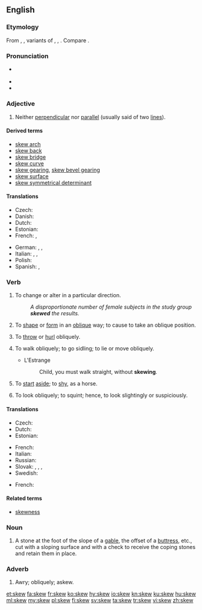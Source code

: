 ==English==

===Etymology===
From {{etyl|ONF.|en}} {{term|escuer|lang=fro}}, {{term|eskiuer|lang=fro}}, variants of {{etyl|fro|en}} {{term|eschuer|lang=fro}}, {{term|eschiver|lang=fro}}, {{term|eschever|lang=fro}}. Compare {{etyl|stq|-}} {{m|stq|skeeuw||slanting, oblique}}.

===Pronunciation===
* {{a|UK|US}} {{IPA|/skjuː/|lang=en}}
* {{audio|en-us-skew.ogg|Audio (US)|lang=en}}
* {{rhymes|uː|lang=en}}

===Adjective===
{{en-adj|-}}

# {{context|mathematics|lang=en}} Neither [[perpendicular]] nor [[parallel]] (usually said of two [[line]]s).

====Derived terms====
* [[skew arch]]
* [[skew back]]
* [[skew bridge]]
* [[skew curve]]
* [[skew gearing]], [[skew bevel gearing]]
* [[skew surface]]
* [[skew symmetrical determinant]]

====Translations====
{{trans-top|neither perpendicular nor parallel}}
* Czech: {{t|cs|šikmý|m}}
* Danish: {{t+|da|skæv}}
* Dutch: {{t+|nl|scheef}}
* Estonian: {{t|et|kald}}
* French: {{t+|fr|gauche}}, {{t+|fr|oblique}}
{{trans-mid}}
* German: {{t+|de|schräg}}, {{t+|de|schief}}, {{t+|de|windschief}}
* Italian: {{t|it|sghembo}}, {{t+|it|obliquo}}, {{t+|it|trasversale}}
* Polish: {{t+|pl|skośny|m}}
* Spanish: {{t+|es|asimétrico}}, {{t+|es|oblicuo}}
{{trans-bottom}}

===Verb===
{{en-verb}}

# {{context|transitive|lang=en}} To change or alter in a particular direction.
#: ''A disproportionate number of female subjects in the study group '''skewed''' the results.''
# {{context|transitive|lang=en}} To [[shape]] or [[form]] in an [[oblique]] way; to cause to take an oblique position.
# {{context|transitive|lang=en}} To [[throw]] or [[hurl]] obliquely.
# {{context|intransitive|lang=en}} To walk obliquely; to go sidling; to lie or move obliquely.
#* L'Estrange
#*: Child, you must walk straight, without '''skewing'''.
# {{context|intransitive|lang=en}} To [[start]] [[aside]]; to [[shy]], as a horse.
# {{context|intransitive|lang=en}} To look obliquely; to squint; hence, to look slightingly or suspiciously.
#: {{rfquotek|Beaumont and Fletcher}}

====Translations====
{{trans-top|to change or alter in a particular direction}}
* Czech: {{t|cs|zkreslit}}
* Dutch: {{t+|nl|afleiden}}
* Estonian: {{t|et|kallutama}}
{{trans-mid}}
* French: {{t+|fr|biaiser}}
* Italian: {{t+|it|distorcere}}
* Russian: {{t|ru|отклоня́ться}}
* Slovak: {{t|sk|odchýliť}}, {{t|sk|skresliť}}, {{t|sk|odkloniť}}, {{t|sk|prikloniť}}
* Swedish: {{t+|sv|förvränga}}
{{trans-bottom}}

{{checktrans-top}}
* French: {{t+|fr|fausser}}
{{checktrans-bottom}}

====Related terms====
* [[skewness]]

===Noun===
{{en-noun}}

# {{context|architecture|lang=en}} A stone at the foot of the slope of a [[gable]], the offset of a [[buttress]], etc., cut with a sloping surface and with a check to receive the coping stones and retain them in place.

===Adverb===
{{en-adv}}

# Awry; obliquely; askew.

[[et:skew]]
[[fa:skew]]
[[fr:skew]]
[[ko:skew]]
[[hy:skew]]
[[io:skew]]
[[kn:skew]]
[[ku:skew]]
[[hu:skew]]
[[ml:skew]]
[[my:skew]]
[[pl:skew]]
[[fi:skew]]
[[sv:skew]]
[[ta:skew]]
[[tr:skew]]
[[vi:skew]]
[[zh:skew]]